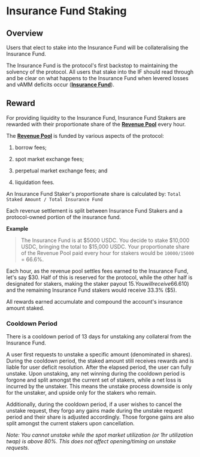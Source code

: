 # Insurance Fund Staking

## Overview

Users that elect to stake into the Insurance Fund will be collateralising the Insurance Fund.  

The Insurance Fund is the protocol's first backstop to maintaining the solvency of the protocol. All users that stake into the IF should read through and be clear on what happens to the Insurance Fund when levered losses and vAMM deficits occur ([**Insurance Fund**](/insurance-fund/insurance-fund-intro)).

## Reward

For providing liquidity to the Insurance Fund, Insurance Fund Stakers are rewarded with their proportionate share of the [**Revenue Pool**](/about-v2/revenue-pool) every hour.  


The [**Revenue Pool**](/about-v2/revenue-pool) is funded by various aspects of the protocol:  

1.  borrow fees;

2.  spot market exchange fees;

3.  perpetual market exchange fees; and

4.  liquidation fees.

An Insurance Fund Staker's proportionate share is calculated by: `Total Staked Amount / Total Insurance Fund`

Each revenue settlement is split between Insurance Fund Stakers and a protocol-owned portion of the insurance fund.

**Example**

> The Insurance Fund is at $5000 USDC. You decide to stake $10,000 USDC, bringing the total to $15,000 USDC. Your proportionate share of the Revenue Pool paid every hour for stakers would be `10000/15000` = 66.6%. 

Each hour, as the revenue pool settles fees earned to the Insurance Fund, let's say $30. Half of this is reserved for the protocol, while the other half is designated for stakers, making the staker payout $15. You will receive 66.6% of the payout ($10) and the remaining Insurance Fund stakers would receive 33.3% ($5).

All rewards earned accumulate and compound the account's insurance amount staked.

### Cooldown Period

There is a cooldown period of 13 days for unstaking any collateral from the Insurance Fund.  

A user first requests to unstake a specific amount (denominated in shares). During the cooldown period, the staked amount still receives rewards and is liable for user deficit resolution. After the elapsed period, the user can fully unstake. Upon unstaking, any net winning during the cooldown period is forgone and split amongst the current set of stakers, while a net loss is incurred by the unstaker. This means the unstake process downside is only for the unstaker, and upside only for the stakers who remain.

Additionally, during the cooldown period, if a user wishes to cancel the unstake request, they forgo any gains made during the unstake request period and their share is adjusted accordingly. Those forgone gains are also split amongst the current stakers upon cancellation.

*Note: You cannot unstake while the spot market utilization (or 1hr utilization twap) is above 80%. This does not affect opening/timing on unstake requests.*
